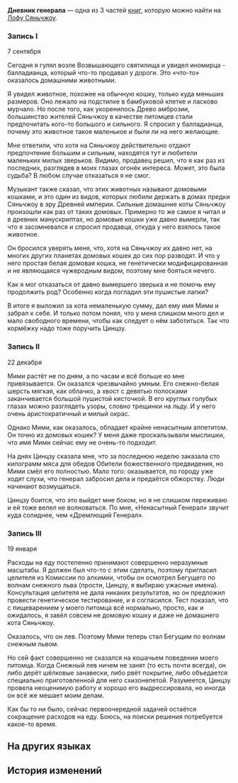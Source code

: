 {{Книга Инфобокс
|id           = 170
|Название     = Дневник генерала
|Изображение  = Item Xianzhou Parchment.png
|Мир          = Лофу Сяньчжоу
|Томов        = 3
|Автор        = <!--нужно добавить-->
|Описание     = Похоже на личный дневник, который вёл (довольно беспорядочным образом) генерал Обители божественного предвидения. Записей довольно мало, и почему-то все они о кошке.
|Том1         = {{tx}}
|Источник1    = {{tx|Отсутствует источник}}
|Том2         = {{tx}}
|Источник2    = {{tx|Отсутствует источник}}
|Том3         = {{tx}}
|Источник3    = {{tx|Отсутствует источник}}
|Персонажи    = 
|Фракции      = 
}}
'''Дневник генерала''' — одна из 3 частей [[Книги|книг]], которую можно найти на [[Лофу Сяньчжоу]].
<!--
==Получение==
<gallery>
Книга НАЗВАНИЕ.png|НАЗВАНИЕ
Локация НАЗВАНИЕ.png|Расположение на карте. Ближайший пространственный якорь «[[НАЗВАНИЕ]]»
</gallery>
-->
===Запись I===
7 сентября

Сегодня я гулял возле Возвышающего святилища и увидел иномирца - балладианца, который что-то продавал у дороги. Это «что-то» оказалось домашними животными.

Я увидел животное, похожее на обычную кошку, только куда меньших размеров. Оно лежало на подстилке в бамбуковой клетке и ласково мурчало. Но после того, как укоренилось Древо амброзии, большинство жителей Сяньчжоу в качестве питомцев стали предпочитать кого-то большого и сильного. Я спросил у балладианца, почему это животное такое маленькое и были ли на него желающие.

Мне ответили, что хотя на Сяньчжоу действительно отдают предпочтение большим и сильным, находятся тут и любители маленьких милых зверьков. Видимо, продавец решил, что я как раз из последних, разглядев в моих глазах огонёк интереса. Может, это была судьба? В любом случае отказаться я не смог.

Музыкант также сказал, что этих животных называют домовыми кошками, и это один из видов, которых любили держать в домах предки Сяньчжоу в эру Древней империи. Сильные домашние коты Сяньчжоу произошли как раз от таких домовых. Примерно то же самое я читал и в древних манускриптах, но домовые кошки уже давно вымерли, так что я засомневался и спросил продавца, откуда у него взялось такое животное.

Он бросился уверять меня, что, хотя на Сяньчжоу их давно нет, на многих других планетах домовых кошек до сих пор разводят. И что у него простая белая домовая кошка, не генетически модифицированная и не являющаяся чужеродным видом, поэтому мне бояться нечего.

Как я мог отказаться от давно вымершего зверька и не помочь ему продолжить род? Особенно когда погладил эти пушистые лапки?

В итоге я выложил за кота немаленькую сумму, дал ему имя Мими и забрал к себе. И только потом понял, что у меня слишком много дел и мало свободного времени, чтобы как следует о нём заботиться. Так что кормёжку надо тоже поручить Цинцзу.

===Запись II===
22 декабря

Мими растёт не по дням, а по часам и всё больше ко мне привязывается. Он оказался чрезвычайно умным. Его снежно-белая шерсть мягкая, как облачко, а хвост с девятью полосками заканчивается большой пушистой кисточкой. В его круглых голубых глазах можно разглядеть узоры, словно трещинки на льду. И у него очень аристократичный и милый окрас.

Однако Мими, как оказалось, обладает крайне ненасытным аппетитом. Он точно из домовых кошек? У меня даже проскальзывали мыслишки, что имя Мими сейчас ему не очень-то подходит.

На днях Цинцзу сказала мне, что за последнюю неделю заказала сто килограмм мяса для обедов Обители божественного предвидения, но Мими смёл его полностью. Мало того: оказывается, по городу уже ходят слухи, что генерал забросил дела и предаётся обжорству. Люди начинают возмущаться.

Цинцзу боится, что это выйдет мне боком, но я не слишком переживаю и ей тоже велел не волноваться. По мне, «Ненасытный Генерал» звучит куда солиднее, чем «Дремлющий Генерал».

===Запись III===
19 января

Расходы на еду постепенно принимают совершенно неразумные масштабы. Я должен был что-то с этим сделать, поэтому пригласил целителя из Комиссии по алхимии, чтобы он осмотрел Бегущего по волнам снежного льва (прости, Цинцзу, я выбираю ужасные имена). Консультация целителя не дала никаких результатов, но он предложил провести генетическое тестирование, и я согласился. Тест показал, что с пищеварением у моего питомца всё нормально, просто, как и ожидалось, я завёл совсем не домовую кошку и даже не домашнего кота Сяньчжоу.

Оказалось, что он лев. Поэтому Мими теперь стал Бегущим по волнам снежным львом.

Но сей факт совершенно не сказался на кошачьем поведении моего питомца. Когда Снежный лев ничем не занят (то есть почти всегда), он либо дерёт шёлковые занавески, либо рвёт покрытие, либо объедается специально приготовленной для него схизонепетой. Разумеется, Цинцзу провела неоценимую работу и хорошо его выдрессировала, но иногда он всё же мешает моим делам.

Как бы то ни было, сейчас первоочередной задачей остаётся сокращение расходов на еду. Боюсь, на поиски решения потребуется какое-то время.

==На других языках==
{{На других языках
|en   = General's Diary
|zhs  = 将军的日记
|zht  = 將軍的日記
|ja   = 将軍の日記
|ko   = 장군의 일기
|es   = Diario del general
|fr   = Journal du général
|ru   = Дневник генерала
|th   = ไดอารี่ของนายพล
|vi   = Nhật Ký Của Tướng Quân
|de   = Tagebuch des Generals
|id   = Diari Jenderal
|pt   = Diário de General
}}

==История изменений==
{{История изменений|2.7}}